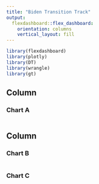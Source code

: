 ```yaml
---
title: "Biden Transition Track"
output: 
  flexdashboard::flex_dashboard:
    orientation: columns
    vertical_layout: fill
---
```


```r
library(flexdashboard)
library(plotly)
library(DT)
library(wrangle)
library(gt)
```

Column {data-width=650}
-----------------------------------------------------------------------

### Chart A

```r


  

  

```

Column {data-width=350}
-----------------------------------------------------------------------

### Chart B

```r

```

### Chart C

```r

```

